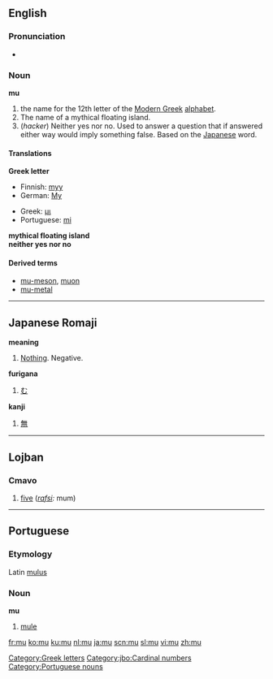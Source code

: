 {{see|mû}}
{{letter_disp2|lambda|[[image:Greek_uc_mu.png|50px]][[image:Greek_lc_mu.png|30px]] |nu|μι|Μ|μ}}

==English==

===Pronunciation===
*{{audio|en-us-mu.ogg|Audio (US)}}

===Noun===
'''mu'''
# the name for the 12th letter of the [[Modern Greek]] [[alphabet]].
# The name of a mythical floating island.
# (''hacker'') Neither yes nor no.  Used to answer a question that if answered either way would imply something false.  Based on the [[Japanese]] word.

====Translations====
'''Greek letter'''
{{top}}
*Finnish: [[myy#Finnish|myy]]
*German: [[My]]
{{mid}}
*Greek: [[μι]] {{n}}
*Portuguese: [[mi]] {{m}}
{{bottom}}

'''mythical floating island'''
<br />
'''neither yes nor no'''

====Derived terms====
*[[mu-meson]], [[muon]]
*[[mu-metal]]


[[Category:Greek letters]]

----

==Japanese Romaji==

'''meaning'''
#[[Nothing]].  Negative.

'''furigana'''
#[[む]]

'''kanji'''
#[[無]]

----

==Lojban==
===Cmavo===
# [[five]] (''[[rafsi]]:'' mum)

[[Category:jbo:Cardinal numbers]]

----

==Portuguese==
===Etymology===
Latin [[mulus]]
===Noun===
'''mu'''

# [[mule]]

[[Category:Portuguese nouns]]

[[fr:mu]]
[[ko:mu]]
[[ku:mu]]
[[nl:mu]]
[[ja:mu]]
[[scn:mu]]
[[sl:mu]]
[[vi:mu]]
[[zh:mu]]